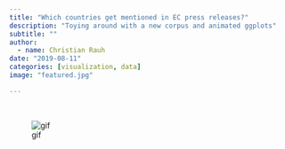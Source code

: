 ```yaml
---
title: "Which countries get mentioned in EC press releases?"
description: "Toying around with a new corpus and animated ggplots"
subtitle: ""
author: 
  - name: Christian Rauh
date: "2019-08-11"
categories: [visualization, data]
image: "featured.jpg"

---
```


<br>

![gif](ec_countries.gif)



